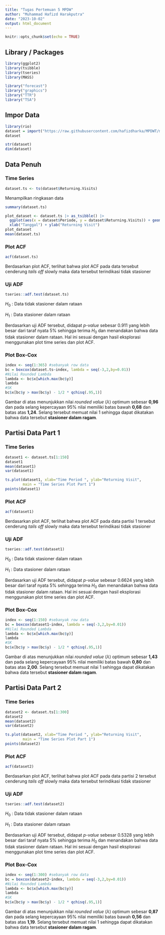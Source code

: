 ```yaml
---
title: "Tugas Pertemuan 5 MPDW"
author: "Muhammad Hafizd Harakputra"
date: "2023-10-02"
output: html_document
---
```


```r
knitr::opts_chunk$set(echo = TRUE)
```

## Library / Packages

```r
library(ggplot2)
library(tsibble)
library(tseries)
library(MASS)
```

```r
library("forecast")
library("graphics")
library("TTR")
library("TSA")
```

## Impor Data
```r
library(rio)
dataset = import("https://raw.githubusercontent.com/hafizdharka/MPDWT/main/Pertemuan%205/dataset%20tugas.csv")
dataset
```

```r
str(dataset)
dim(dataset)
```

## Data Penuh

### Time Series
```r
dataset.ts <- ts(dataset$Returning.Visits)
```

Menampilkan ringkasan data
```r
summary(dataset.ts)
```

```r
plot_dataset <- dataset.ts |> as_tsibble() |> 
  ggplot(aes(x = dataset$Periode, y = dataset$Returning.Visits)) + geom_line() + theme_bw() +
  xlab("Tanggal") + ylab("Returning Visit")
plot_dataset
mean(dataset.ts)
```
### Plot ACF

```r
acf(dataset.ts)
```

Berdasarkan plot ACF, terlihat bahwa plot ACF pada data tersebut cenderung *tails off* slowly maka data tersebut terindikasi tidak stasioner

### Uji ADF

```r
tseries::adf.test(dataset.ts)
```

$H_0$ : Data tidak stasioner dalam rataan

$H_1$ : Data stasioner dalam rataan

Berdasarkan uji ADF tersebut, didapat *p-value* sebesar 0.911 yang lebih besar dari taraf nyata 5% sehingga terima $H_0$ dan menandakan bahwa data tidak stasioner dalam rataan. Hal ini sesuai dengan hasil eksplorasi menggunakan plot time series dan plot ACF.

### Plot Box-Cox

```r
index <- seq(1:365) #sebanyak row data
bc = boxcox(dataset.ts~index, lambda = seq(-3,2,by=0.01)) 
#Nilai Rounded Lambda
lambda <- bc$x[which.max(bc$y)]
lambda
#SK
bc$x[bc$y > max(bc$y) - 1/2 * qchisq(.95,1)]
```

Gambar di atas menunjukkan nilai *rounded value* ($\lambda$) optimum sebesar **0,96** dan pada selang kepercayaan 95% nilai memiliki batas bawah **0,68** dan batas atas **1,24**. Selang tersebut memuat nilai 1 sehingga dapat dikatakan bahwa data tersebut **stasioner dalam ragam**.

## Partisi Data Part 1

### Time Series

```r
dataset1 <- dataset.ts[1:150]
dataset1
mean(dataset1)
var(dataset1)

```

```r
ts.plot(dataset1, xlab="Time Period ", ylab="Returning Visit", 
        main = "Time Series Plot Part 1")
points(dataset1)
```

### Plot ACF

```r
acf(dataset1)
```

Berdasarkan plot ACF, terlihat bahwa plot ACF pada data partisi 1 tersebut cenderung *tails off* slowly maka data tersebut terindikasi tidak stasioner

### Uji ADF

```r
tseries::adf.test(dataset1)
```

$H_0$ : Data tidak stasioner dalam rataan

$H_1$ : Data stasioner dalam rataan

Berdasarkan uji ADF tersebut, didapat *p-value* sebesar 0.6624 yang lebih besar dari taraf nyata 5% sehingga terima $H_0$ dan menandakan bahwa data tidak stasioner dalam rataan. Hal ini sesuai dengan hasil eksplorasi menggunakan plot time series dan plot ACF.

### Plot Box-Cox

```r
index <- seq(1:150) #sebanyak row data
bc = boxcox(dataset1~index, lambda = seq(-3,2,by=0.01)) 
#Nilai Rounded Lambda
lambda <- bc$x[which.max(bc$y)]
lambda
#SK
bc$x[bc$y > max(bc$y) - 1/2 * qchisq(.95,1)]
```

Gambar di atas menunjukkan nilai *rounded value* ($\lambda$) optimum sebesar **1,43** dan pada selang kepercayaan 95% nilai memiliki batas bawah **0,80** dan batas atas **2,00**. Selang tersebut memuat nilai 1 sehingga dapat dikatakan bahwa data tersebut **stasioner dalam ragam**.

## Partisi Data Part 2

### Time Series

```r
dataset2 <- dataset.ts[1:300]
dataset2
mean(dataset2)
var(dataset2)
```
```r
ts.plot(dataset2, xlab="Time Period ", ylab="Returning Visit", 
        main = "Time Series Plot Part 1")
points(dataset2)
```

### Plot ACF

```r
acf(dataset2)
```

Berdasarkan plot ACF, terlihat bahwa plot ACF pada data partisi 2 tersebut cenderung *tails off* slowly maka data tersebut terindikasi tidak stasioner

### Uji ADF

```r
tseries::adf.test(dataset2)
```

$H_0$ : Data tidak stasioner dalam rataan

$H_1$ : Data stasioner dalam rataan

Berdasarkan uji ADF tersebut, didapat *p-value* sebesar 0.5328 yang lebih besar dari taraf nyata 5% sehingga terima $H_0$ dan menandakan bahwa data tidak stasioner dalam rataan. Hal ini sesuai dengan hasil eksplorasi menggunakan plot time series dan plot ACF.

### Plot Box-Cox

```r
index <- seq(1:300) #sebanyak row data
bc = boxcox(dataset2~index, lambda = seq(-3,2,by=0.01)) 
#Nilai Rounded Lambda
lambda <- bc$x[which.max(bc$y)]
lambda
#SK
bc$x[bc$y > max(bc$y) - 1/2 * qchisq(.95,1)]
```

Gambar di atas menunjukkan nilai *rounded value* ($\lambda$) optimum sebesar **0,87** dan pada selang kepercayaan 95% nilai memiliki batas bawah **0,56** dan batas atas **1,19**. Selang tersebut memuat nilai 1 sehingga dapat dikatakan bahwa data tersebut **stasioner dalam ragam**.
